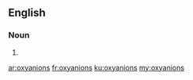 ==English==

===Noun===
{{head|en|plural}}

# {{plural of|oxyanion|lang=en}}

[[ar:oxyanions]]
[[fr:oxyanions]]
[[ku:oxyanions]]
[[my:oxyanions]]